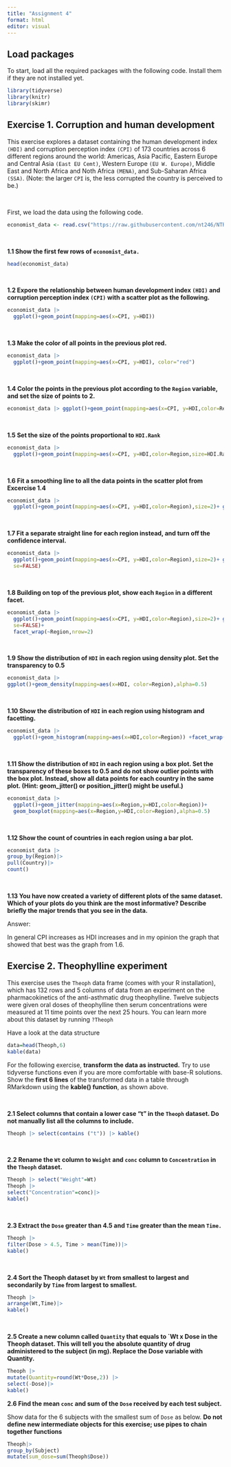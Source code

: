 ```yaml
---
title: "Assignment 4"
format: html
editor: visual
---
```


## Load packages

To start, load all the required packages with the following code. Install them if they are not installed yet.

```r
library(tidyverse)
library(knitr)
library(skimr)
```

## Exercise 1. Corruption and human development

This exercise explores a dataset containing the human development index `(HDI)` and corruption perception index `(CPI)` of 173 countries across 6 different regions around the world: Americas, Asia Pacific, Eastern Europe and Central Asia `(East EU Cemt)`, Western Europe `(EU W. Europe)`, Middle East and North Africa and Noth Africa `(MENA)`, and Sub-Saharan Africa `(SSA)`. (Note: the larger `CPI` is, the less corrupted the country is perceived to be.)

<br>

First, we load the data using the following code.

```r
economist_data <- read.csv("https://raw.githubusercontent.com/nt246/NTRES-6100-data-science/master/datasets/EconomistData.csv")
```

<br>

**1.1 Show the first few rows of `economist_data.`**

```r
head(economist_data)
```

<br>

**1.2 Expore the relationship between human development index `(HDI)` and corruption perception index `(CPI)` with a scatter plot as the following.**

```r
economist_data |> 
  ggplot()+geom_point(mapping=aes(x=CPI, y=HDI))
```

<br>

**1.3 Make the color of all points in the previous plot red.**

```r
economist_data |> 
  ggplot()+geom_point(mapping=aes(x=CPI, y=HDI), color="red")
```

<br>

**1.4 Color the points in the previous plot according to the `Region` variable, and set the size of points to 2.**

```r
economist_data |> ggplot()+geom_point(mapping=aes(x=CPI, y=HDI,color=Region),size=2)
```

<br>

**1.5 Set the size of the points proportional to `HDI.Rank`**

```r
economist_data |> 
  ggplot()+geom_point(mapping=aes(x=CPI, y=HDI,color=Region,size=HDI.Rank))
```

<br>

**1.6 Fit a smoothing line to all the data points in the scatter plot from Excercise 1.4**

```r
economist_data |> 
  ggplot()+geom_point(mapping=aes(x=CPI, y=HDI,color=Region),size=2)+ geom_smooth(mapping=aes(x=CPI,y=HDI))
```

<br>

**1.7 Fit a separate straight line for each region instead, and turn off the confidence interval.**

```r
economist_data |> 
  ggplot()+geom_point(mapping=aes(x=CPI, y=HDI,color=Region),size=2)+ geom_smooth(mapping=aes(x=CPI,y=HDI, color=Region),method="lm",
  se=FALSE)
```

<br>

**1.8 Building on top of the previous plot, show each `Region` in a different facet.**

```r
economist_data |> 
  ggplot()+geom_point(mapping=aes(x=CPI, y=HDI,color=Region),size=2)+ geom_smooth(mapping=aes(x=CPI,y=HDI, color=Region,),method="lm", 
  se=FALSE)+
  facet_wrap(~Region,nrow=2)
```

<br>

**1.9 Show the distribution of `HDI` in each region using density plot. Set the transparency to 0.5**

```r
economist_data |>
ggplot()+geom_density(mapping=aes(x=HDI, color=Region),alpha=0.5)
```

<br>

**1.10 Show the distribution of `HDI` in each region using histogram and facetting.**

```r
economist_data |> 
  ggplot()+geom_histogram(mapping=aes(x=HDI,color=Region)) +facet_wrap(~Region,nrow=2)
```

<br>

**1.11 Show the distribution of `HDI` in each region using a box plot. Set the transparency of these boxes to 0.5 and do not show outlier points with the box plot. Instead, show all data points for each country in the same plot. (Hint: geom_jitter() or position_jitter() might be useful.)**

```r
economist_data |> 
  ggplot()+geom_jitter(mapping=aes(x=Region,y=HDI,color=Region))+ 
  geom_boxplot(mapping=aes(x=Region,y=HDI,color=Region),alpha=0.5)
```

<br>

**1.12 Show the count of countries in each region using a bar plot.**

```r
economist_data |> 
group_by(Region)|>
pull(Country)|>
count()
```

<br>

**1.13 You have now created a variety of different plots of the same dataset. Which of your plots do you think are the most informative? Describe briefly the major trends that you see in the data.**

Answer:

In general CPI increases as HDI increases and in my opinion the graph that showed that best was the graph from 1.6.

## Exercise 2. Theophylline experiment

This exercise uses the `Theoph` data frame (comes with your R installation), which has 132 rows and 5 columns of data from an experiment on the pharmacokinetics of the anti-asthmatic drug theophylline. Twelve subjects were given oral doses of theophylline then serum concentrations were measured at 11 time points over the next 25 hours. You can learn more about this dataset by running `?Theoph`

Have a look at the data structure

```r
data=head(Theoph,6)
kable(data)
```

For the following exercise, **transform the data as instructed.** Try to use tidyverse functions even if you are more comfortable with base-R solutions. Show the **first 6 lines** of the transformed data in a table through RMarkdown using the **kable() function**, as shown above.

<br>

**2.1 Select columns that contain a lower case "t" in the `Theoph` dataset. Do not manually list all the columns to include.**

```r
Theoph |> select(contains ("t")) |> kable()
```

<br>

**2.2 Rename the `Wt` column to `Weight` and `conc` column to `Concentration` in the `Theoph` dataset.**

```r
Theoph |> select("Weight"=Wt) 
Theoph |> 
select("Concentration"=conc)|> 
kable()
```

<br>

**2.3 Extract the `Dose` greater than 4.5 and `Time` greater than the mean `Time.`**

```r
Theoph |> 
filter(Dose > 4.5, Time > mean(Time))|> 
kable() 
```

<br>

**2.4 Sort the Theoph dataset by `Wt` from smallest to largest and secondarily by `Time` from largest to smallest.**

```r
Theoph |> 
arrange(Wt,Time)|> 
kable() 
```

<br>

**2.5 Create a new column called `Quantity` that equals to \`Wt x Dose in the Theoph dataset. This will tell you the absolute quantity of drug administered to the subject (in mg). Replace the Dose variable with Quantity.**

```r
Theoph |> 
mutate(Quantity=round(Wt*Dose,2)) |> 
select(-Dose)|> 
kable() 
```

**2.6 Find the mean `conc` and sum of the `Dose` received by each test subject.**

Show data for the 6 subjects with the smallest sum of `Dose` as below. **Do not define new intermediate objects for this exercise; use pipes to chain together functions**

```r
Theoph|> 
group_by(Subject)
mutate(sum_dose=sum(Theoph$Dose))
```
